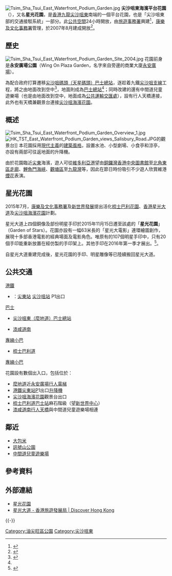 {{coord|22.2963|114.1759|type:landmark_region:HK|display=title}}
[[File:Tsim_Sha_Tsui_East_Waterfront_Podium_Garden.jpg|thumb]]
'''尖沙咀東海濱平台花園'''（{{lang-en|Tsim Sha Tsui East Waterfront Podium Garden}}），又名'''星光花園'''，是[[香港|香港]][[九龍|九龍]][[尖沙咀東|尖沙咀東]]南端的一個平台花園，也是「尖沙咀東部的交通接駁系統」一部分。此[[公共空間|公共空間]]24小時開放，由[[旅遊事務署|旅遊事務署]]興建<ref name=":0">{{Cite web|url=https://www.tourism.gov.hk/tc_chi/current/current_transportlinktste.html|title=已完成主要旅遊項目：尖沙咀東部的交通接駁系統|accessdate=2018-11-20|author=|date=2017-06-30|publisher=旅遊事務署|archive-date=2018-10-09|archive-url=https://web.archive.org/web/20181009053533/https://www.tourism.gov.hk/tc_chi/current/current_transportlinktste.html|dead-url=yes}}</ref>，[[康樂及文化事務署|康樂及文化事務署]]管理，於2007年8月建成開放<ref>{{Cite web|url=https://www.fso-createhk.gov.hk/tc/locations_search_details.php?File_No=01503|title=拍攝場地資料庫：尖沙咀東海濱平台花園|accessdate=2018-11-20|author=|date=2018-07-01|publisher=電影服務統籌科|archive-date=2018-11-20|archive-url=https://web.archive.org/web/20181120095543/https://www.fso-createhk.gov.hk/tc/locations_search_details.php?File_No=01503|dead-url=no}}</ref>。

==歷史==
[[File:Tsim_Sha_Tsui_East_Waterfront_Podium_Garden_Site_2004.jpg|thumb]]
花園前身是'''永安廣場公園'''（Wing On Plaza Garden，名字來自旁邊的商業大廈[[永安廣場|永安廣場]]）。

為配合政府打算遷移[[尖沙咀天星碼頭公共運輸交匯處|尖沙咀碼頭（天星碼頭）巴士總站]]，逐趁着九鐵[[尖沙咀支線|尖沙咀支線]]工程，將之由地面改到空中<ref>{{Cite web|url=https://www.legco.gov.hk/yr03-04/chinese/panels/es/papers/es0524cb1-1848-3c.pdf|title=尋求議員支持在尖沙咀東部興建運輸連接系統的建議|accessdate=2018-11-20|author=旅遊事務署|date=2004-05-24|publisher=立法會經濟事務委員會|archive-date=2019-10-17|archive-url=https://web.archive.org/web/20191017004312/https://legco.gov.hk/yr03-04/chinese/panels/es/papers/es0524cb1-1848-3c.pdf|dead-url=yes}}</ref>，地面則成為[[尖沙咀東（麼地道）巴士總站|巴士總站]]<ref name=":0" />；同時改建的還有中間道兒童遊樂場（也是由地面改到空中，地面成為[[尖東站公共運輸交匯處|公共運輸交匯處]]），設有行人天橋連接，此外也有天橋兼觀景台連接[[尖沙咀海濱花園|尖沙咀海濱花園]]。

==概述==
[[File:Tsim_Sha_Tsui_East_Waterfront_Podium_Garden_Overview_1.jpg|thumb]]
[[File:HK_TST_East_Waterfront_Podium_Garden_views_Salisbury_Road.JPG|thumb]]的觀景台]]
本花園採用[[現代主義|現代主義]]的[[建築風格|建築風格]]，設置水池、小型劇場、小食亭和涼亭，亦設有兩部可往返地面的升降機。

由於花園臨近[[尖東|尖東]]海濱，遊人可從[[維多利亞港|維多利亞港]]望由[[銅鑼灣|銅鑼灣]][[香港中央圖書館|香港中央圖書館]]至[[北角|北角]][[東區走廊|東區走廊]]、[[鯉魚門海峽|鯉魚門海峽]]、[[觀塘區|觀塘區]]至[[九龍灣|九龍灣]]等，因此在節日時份吸引不少遊人欣賞維港[[煙花|煙花]]表演。

==星光花園==
2015年7月，[[康樂及文化事務署|康樂及文化事務署]]及[[新世界發展|新世界發展]]提出活化[[梳士巴利花園|梳士巴利花園]]、[[香港星光大道|香港星光大道]]及[[尖沙咀海濱花園|尖沙咀海濱花園]]計劃。

星光大道上四個銅像及部份明星手印於2015年11月15日遷至該處的「'''星光花園'''」（Garden of Stars）。花園亦設有一幅63米長的「星光大電影」連環繪圖創作，展現十多部香港電影的經典場面及電影角色。唯原有的107個明星手印中，只有20個手印能重新放置在經仿製的手印架上。其他手印在2016年第一季才展出。<ref>{{cite web|title=李小龍銅像「瑟縮」星光花園|url=http://orientaldaily.on.cc/cnt/news/20151113/00176_047.html|publisher=東方日報|date=2015-11-13|language=zh-hk|accessdate=2016-03-06|archive-date=2016-01-15|archive-url=https://web.archive.org/web/20160115105300/http://orientaldaily.on.cc/cnt/news/20151113/00176_047.html|dead-url=yes}}</ref>。

自星光大道重建完成後，星光花園的手印、明星雕像等已陸續搬回星光大道。

==公共交通==
;[[港鐵|港鐵]]
*{{港鐵路線標誌|TML|N}} {{港鐵路線標誌|TWL|N}} ：[[尖東站|尖東站]] [[尖沙咀站|尖沙咀站]] P1出口
;[[香港巴士|巴士]]
*[[尖沙咀東（麼地道）巴士總站|尖沙咀東（麼地道）巴士總站]]
{{九龍新界巴士簡單列表|9|12|36X|81C|87E|203C|203S|234X|237A|242X|270A|270C|270S|280X|281B|281X|N213|N283|N287|R215|R230|R241|R260|R261|R269|R270|R271|R283|T270}}
{{過海隧道巴士簡單列表|110|973}}
*[[漆咸道南|漆咸道南]]
{{九龍新界巴士簡單列表|5|5C|5P|5X|8|8A|13X|14X|26|26X|28|35A|41A|87D|98D|98P|215P|215X|219X|224X|260X|796P|796X|N216|N241|N271|N281|N796}}
{{大嶼山巴士簡單列表|A21|E21X}}
;[[香港小巴|專線小巴]]
{{九龍專線小巴簡單列表|8|8S}}
*[[梳士巴利道|梳士巴利道]]
{{九龍新界巴士簡單列表|5|5A|5C|5P|5X|8|8A|8P|9|12|12P|13X|14X|26|26X|28|35A|35X|36X|41A|81C|87D|92R|98D|98P|203C|208|213X|215P|215X|219X|224X|230X|242X|260X|268B|269B|270A|271S|280X|281B|281X|287D|796P|796X|N41X|N213|N216|N241|N271|N281|N283|N287|N796}}
{{大嶼山巴士簡單列表|1R|A21<!--|A25-->|E21X|NA20}}
{{過海隧道巴士簡單列表|110|973}}
;[[香港小巴|專線小巴]]
{{九龍專線小巴簡單列表|6|6C|6X|8|8S|77M|78}}

花園設有數個出入口，包括位於：
*[[麼地道|麼地道]]近[[永安廣場|永安廣場]][[行人電梯|行人電梯]]
*[[港鐵|港鐵]][[尖東站|尖東站]]P1出口[[升降機|升降機]]
*[[尖沙咀海濱花園|尖沙咀海濱花園]]觀景台出口
*[[梳士巴利道|梳士巴利道]][[巴士站|巴士站]]麻石階級（望[[新世界中心|新世界中心]]）
*[[漆咸道|漆咸道南]][[行人天橋|行人天橋]]與中間道兒童遊樂場相連

==鄰近==
*[[訊號山|大包米]]
*[[訊號山公園|訊號山公園]]
*[[中間道兒童遊樂場|中間道兒童遊樂場]]

== 參考資料 ==
{{Reflist}}

==外部連結==
{{commonscat|Tsim Sha Tsui East Waterfront Podium Garden|尖東海濱平台花園}}
* [https://web.archive.org/web/20161222102512/http://www.avenueofstars.com.hk/tc/garden-of-star 星光花園]
* [http://www.discoverhongkong.com/tc/see-do/highlight-attractions/themed-attractions/avenue-of-stars.jsp 星光大道 - 香港旅遊發展局 | Discover Hong Kong] {{Wayback|url=http://www.discoverhongkong.com/tc/see-do/highlight-attractions/themed-attractions/avenue-of-stars.jsp |date=20181119092428 }}

{{-}}
{{香港公園}}

[[Category:油尖旺區公園|Category:油尖旺區公園]]
[[Category:尖沙咀東|Category:尖沙咀東]]